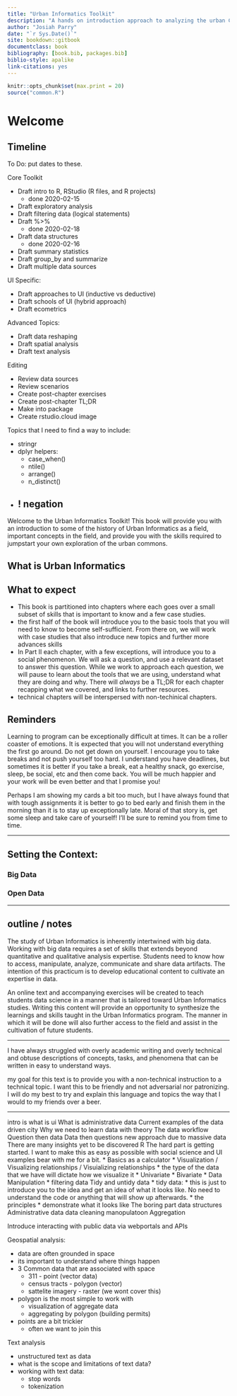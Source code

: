 ```yaml
--- 
title: "Urban Informatics Toolkit"
description: "A hands on introduction approach to analyzing the urban Commons."
author: "Josiah Parry"
date: "`r Sys.Date()`"
site: bookdown::gitbook
documentclass: book
bibliography: [book.bib, packages.bib]
biblio-style: apalike
link-citations: yes
---
```



```r
knitr::opts_chunk$set(max.print = 20)
source("common.R")
```


# Welcome


## Timeline

To Do: put dates to these.

Core Toolkit

- Draft intro to R, RStudio (R files, and R projects) 
  - done 2020-02-15
- Draft exploratory analysis
- Draft filtering data (logical statements)
- Draft %>% 
  - done 2020-02-18
- Draft data structures
  - done 2020-02-16
- Draft summary statistics
- Draft group_by and summarize
- Draft multiple data sources

UI Specific:

- Draft approaches to UI (inductive vs deductive) 
- Draft schools of UI (hybrid approach)
- Draft ecometrics

Advanced Topics:

- Draft data reshaping
- Draft spatial analysis
- Draft text analysis

Editing

- Review data sources
- Review scenarios
- Create post-chapter exercises
- Create post-chapter TL;DR
- Make into package
- Create rstudio.cloud image


Topics that I need to find a way to include:

- stringr
- dplyr helpers: 
  - case_when()
  - ntile()
  - arrange()
  - n_distinct()
- ! negation
----------------



Welcome to the Urban Informatics Toolkit! 
This book will provide you with an introduction to some of the history of Urban Informatics as a field, important concepts in the field, and provide you with the skills required to jumpstart your own exploration of the urban commons.

## What is Urban Informatics

## What to expect

- This book is partitioned into chapters where each goes over a small subset of skills that is important to know and a few case studies. 
- the first half of the book will introduce you to the basic tools that you will need to know to become self-sufficient. From there on, we will work with case studies that also introduce new topics and further more advances skills
- In Part II each chapter, with a few exceptions, will introduce you to a social phenomenon. We will ask a question, and use a relevant dataset to answer this question. While we work to approach each question, we will pause to learn about the tools that we are using, understand what they are doing and why. There will _always_ be a TL;DR for each chapter recapping what we covered, and links to further resources. 
- technical chapters will be interspersed with non-techinical chapters.

## Reminders

Learning to program can be exceptionally difficult at times. It can be a roller coaster of emotions. It is expected that you will not understand everything the first go around. Do not get down on yourself. I encourage you to take breaks and not push yourself too hard. I understand you have deadlines, but sometimes it is better if you take a break, eat a healthy snack, go exercise, sleep, be social, etc and then come back. You will be much happier and your work will be even better and that I promise you! 

Perhaps I am showing my cards a bit too much, but I have always found that with tough assignments it is better to go to bed early and finish them in the morning than it is to stay up exceptionally late. Moral of that story is, get some sleep and take care of yourself! I'll be sure to remind you from time to time.

---------

## Setting the Context: 

### Big Data

### Open Data 



-----

## outline / notes


The study of Urban Informatics is inherently intertwined with big data. Working with big data requires a set of skills that extends beyond quantitative and qualitative analysis expertise. Students need to know how to access, manipulate, analyze, communicate and share data artifacts. The intention of this practicum is to develop educational content to cultivate an expertise in data.

An online text and accompanying exercises will be created to teach students data science in a manner that is tailored toward Urban Informatics studies. Writing this content will provide an opportunity to synthesize the learnings and skills taught in the Urban Informatics program. The manner in which it will be done will also further access to the field and assist in the cultivation of future students.

------

I have always struggled with overly academic writing and overly technical and obtuse descriptions of concepts, tasks, and phenomena that can be written in easy to understand ways. 

my goal for this text is to provide you with a non-technical instruction to a technical topic. I want this to be friendly and not adversarial nor patronizing. I will do my best to try and explain this language and topics the way that I would to my friends over a beer.

------


intro is what is ui
What is administrative data 
Current examples of the data driven city 
Why we need to learn data with theory
The data workflow
Question then data 
Data then questions new approach due to massive data 
There are many insights yet to be discovered 
R 
The hard part is getting started. I want to make this as easy as possible with social science and UI examples bear with me for a bit. 
* Basics as a calculator
* Visualization / Visualizing relationships / Visuializing relationships
  * the type of the data that we have will dictate how we visualize it
  * Univariate
  * Bivariate
* Data Manipulation
  * filtering data
Tidy and untidy data
* tidy data: 
  * this is just to introduce you to the idea and get an idea of what it looks like. No need to understand the code or anything that will show up afterwards.
  * the principles
  * demonstrate what it looks like
The boring part data structures 
Administrative data data cleaning manopulatoon 
Aggregation 

Introduce interacting with public data via webportals and APIs


Geospatial analysis: 

* data are often grounded in space
* its important to understand where things happen
* 3 Common data that are associated with space
  * 311 - point (vector data)
  * census tracts - polygon (vector)
  * sattelite imagery - raster (we wont cover this)
* polygon is the most simple to work with
  * visualization of aggregate data
  * aggregating by polygon (building permits)
* points are a bit trickier
  * often we want to join this 
  
  
Text analysis

* unstructured text as data
* what is the scope and limitations of text data?
* working with text data:
  * stop words
  * tokenization


